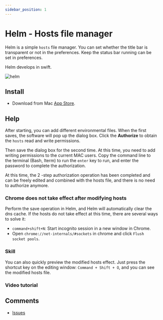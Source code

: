 ```yaml
---
sidebar_position: 1
---
```



# Helm - Hosts file manager

Helm is a simple `hosts` file manager. You can set whether the title bar is transparent or not in the preferences. Keep the status bar running can be set in preferences.

Helm develops in swift.

![helm](./img/helm.png)

## Install

* Download from Mac <a href="https://apps.apple.com/app/helm/id1099472017">App Store</a>.

## Help

After starting, you can add different environmental files. When the first saves, the software will pop up the dialog box. Click the **Authorize** to obtain the `hosts` read and write permissions.

Then save the dialog box for the second time. At this time, you need to add writing permissions to the current MAC users. Copy the command line to the terminal (Bash, Iterm) to run the `enter` key to run, and enter the password to complete the authorization.

At this time, the 2 -step authorization operation has been completed and can be freely edited and combined with the hosts file, and there is no need to authorize anymore.

### Chrome does not take effect after modifying hosts

Perform the save operation in Helm, and Helm will automatically clear the dns cache. If the hosts do not take effect at this time, there are several ways to solve it:

* `command+shift+N`: Start incognito session in a new window in Chrome.
* Open `chrome://net-internals/#sockets` in chrome and click `Flush socket pools`.

### Skill

You can also quickly preview the modified hosts effect. Just press the shortcut key on the editing window: `Command + Shift + O`, and you can see the modified hosts file.

### Video tutorial

<ReactPlayer controls url='https://user-images.githubusercontent.com/1193966/169488957-0c88d5f0-a9e0-4a2c-94c6-8c2f99481b5e.mov' />

## Comments
* <a href="https://github.com/leibnizli/Helm/issues">Issues</a>
